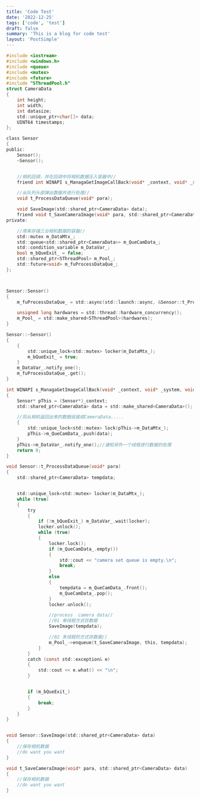```yaml
---
title: 'Code Test'
date: '2022-12-25'
tags: ['code', 'test']
draft: false
summary: 'This is a blog for code test'
layout: 'PostSimple'
---
```


```c
#include <iostream>
#include <windows.h>
#include <queue>
#include <mutex>
#include <future>
#include "SThreadPool.h"
struct CameraData
{
	int height;
	int width;
	int datasize;
	std::unique_ptr<char[]> data;
	UINT64 timestamps;
};

class Sensor
{
public:
	Sensor();
	~Sensor();


	//相机回调，并在回调中将相机数据压入容器中//
	friend int WINAPI s_ManagaGetImageCallBack(void* _context, void* _system, void* _data);

	//从队列头部弹出数据并进行处理//
	void t_ProcessDataQueue(void* para);

	void SaveImage(std::shared_ptr<CameraData> data);
	friend void t_SaveCameraImage(void* para, std::shared_ptr<CameraData> data);
private:

	//用来存储三台相机数据的容器//
	std::mutex m_DataMtx_;
	std::queue<std::shared_ptr<CameraData>> m_QueCamData_;
	std::condition_variable m_DataVar_;
	bool m_bQueExit_ = false;
	std::shared_ptr<SThreadPool> m_Pool_;
	std::future<void> m_fuProcessDataQue_;
};



Sensor::Sensor()
{
	m_fuProcessDataQue_ = std::async(std::launch::async, &Sensor::t_ProcessDataQueue, this, nullptr);

	unsigned long hardwares = std::thread::hardware_concurrency();
	m_Pool_ = std::make_shared<SThreadPool>(hardwares);
}

Sensor::~Sensor()
{
	{
		std::unique_lock<std::mutex> locker(m_DataMtx_);
		m_bQueExit_ = true;
	}
	m_DataVar_.notify_one();
	m_fuProcessDataQue_.get();
}

int WINAPI s_ManagaGetImageCallBack(void* _context, void* _system, void* _data)
{
	Sensor* pThis = (Sensor*)_context;
	std::shared_ptr<CameraData> data = std::make_shared<CameraData>();

	//将从相机返回出来的数据组装成CameraData.....
	{
		std::unique_lock<std::mutex> lock(pThis->m_DataMtx_);
		pThis->m_QueCamData_.push(data);
	}
	pThis->m_DataVar_.notify_one();//通知另外一个线程进行数据的处理
	return 0;
}

void Sensor::t_ProcessDataQueue(void* para)
{
	std::shared_ptr<CameraData> tempdata;


	std::unique_lock<std::mutex> locker(m_DataMtx_);
	while (true)
	{
		try
		{
			if (!m_bQueExit_) m_DataVar_.wait(locker);
			locker.unlock();
			while (true)
			{
				locker.lock();
				if (m_QueCamData_.empty())
				{
					std::cout << "camera set queue is empty.\n";
					break;
				}
				else
				{
					tempdata = m_QueCamData_.front();
					m_QueCamData_.pop();
				}
				locker.unlock();

				//process  camera data//
				//01 单线程方式存数据
				SaveImage(tempdata);

				//02 多线程的方式存数据//
				m_Pool_->enqueue(t_SaveCameraImage, this, tempdata);
			}
		}
		catch (const std::exception& e)
		{
			std::cout << e.what() << "\n";
		}


		if (m_bQueExit_)
		{
			break;
		}
	}
}


void Sensor::SaveImage(std::shared_ptr<CameraData> data)
{
	//保存相机数据
	//do want you want
}

void t_SaveCameraImage(void* para, std::shared_ptr<CameraData> data)
{
	//保存相机数据
	//do want you want
}
```
